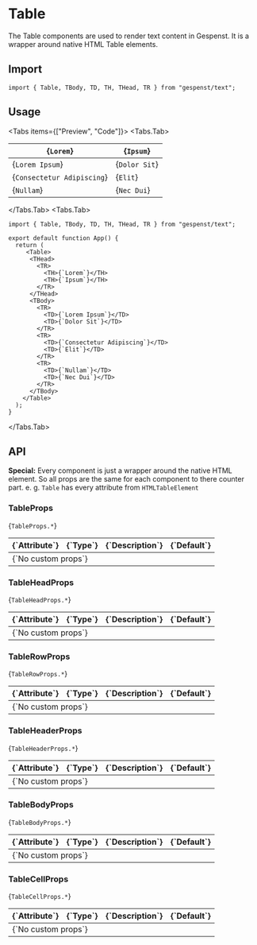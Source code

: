 
# Table

The Table components are used to render text content in Gespenst. It is a
wrapper around native HTML Table elements.

## Import

```tsx
import { Table, TBody, TD, TH, THead, TR } from "gespenst/text";
```

## Usage

<Tabs items={["Preview", "Code"]}>
  <Tabs.Tab>
    <Card>
    <Table>
        <THead>
          <TR>
            <TH>{`Lorem`}</TH>
            <TH>{`Ipsum`}</TH>
          </TR>
        </THead>
        <TBody>
          <TR>
            <TD>{`Lorem Ipsum`}</TD>
            <TD>{`Dolor Sit`}</TD>
          </TR>
          <TR>
            <TD>{`Consectetur Adipiscing`}</TD>
            <TD>{`Elit`}</TD>
          </TR>
          <TR>
            <TD>{`Nullam`}</TD>
            <TD>{`Nec Dui`}</TD>
          </TR>
        </TBody>
      </Table>
    </Card>
  </Tabs.Tab>
  <Tabs.Tab>
```tsx
import { Table, TBody, TD, TH, THead, TR } from "gespenst/text";

export default function App() {
  return (
     <Table>
      <THead>
        <TR>
          <TH>{`Lorem`}</TH>
          <TH>{`Ipsum`}</TH>
        </TR>
      </THead>
      <TBody>
        <TR>
          <TD>{`Lorem Ipsum`}</TD>
          <TD>{`Dolor Sit`}</TD>
        </TR>
        <TR>
          <TD>{`Consectetur Adipiscing`}</TD>
          <TD>{`Elit`}</TD>
        </TR>
        <TR>
          <TD>{`Nullam`}</TD>
          <TD>{`Nec Dui`}</TD>
        </TR>
      </TBody>
    </Table>
  );
}
 ```
  </Tabs.Tab>
</Tabs>

## API

**Special:** Every component is just a wrapper around the native HTML element.
So all props are the same for each component to there counter part. e. g.
`Table` has every attribute from `HTMLTableElement`

### TableProps

<Text large className="mt-2">{`TableProps.*`}</Text>

<div className="mx-2">
  <Table>
    <THead>
      <TR>
        <TH className="border-transparent">{`Attribute`}</TH>
        <TH className="border-transparent">{`Type`}</TH>
        <TH className="border-transparent">{`Description`}</TH>
        <TH className="border-transparent">{`Default`}</TH>
      </TR>
    </THead>
    <TBody>
      <TR>
        <TD colSpan="4" className="border-transparent">{`No custom props`}</TD>
      </TR>
    </TBody>
  </Table>
</div>

### TableHeadProps

<Text large className="mt-2">{`TableHeadProps.*`}</Text>

<div className="mx-2">
  <Table>
    <THead>
      <TR>
        <TH className="border-transparent">{`Attribute`}</TH>
        <TH className="border-transparent">{`Type`}</TH>
        <TH className="border-transparent">{`Description`}</TH>
        <TH className="border-transparent">{`Default`}</TH>
      </TR>
    </THead>
    <TBody>
      <TR>
        <TD colSpan="4" className="border-transparent">{`No custom props`}</TD>
      </TR>
    </TBody>
  </Table>
</div>

### TableRowProps

<Text large className="mt-2">{`TableRowProps.*`}</Text>

<div className="mx-2">
  <Table>
    <THead>
      <TR>
        <TH className="border-transparent">{`Attribute`}</TH>
        <TH className="border-transparent">{`Type`}</TH>
        <TH className="border-transparent">{`Description`}</TH>
        <TH className="border-transparent">{`Default`}</TH>
      </TR>
    </THead>
    <TBody>
      <TR>
        <TD colSpan="4" className="border-transparent">{`No custom props`}</TD>
      </TR>
    </TBody>
  </Table>
</div>

### TableHeaderProps

<Text large className="mt-2">{`TableHeaderProps.*`}</Text>

<div className="mx-2">
  <Table>
    <THead>
      <TR>
        <TH className="border-transparent">{`Attribute`}</TH>
        <TH className="border-transparent">{`Type`}</TH>
        <TH className="border-transparent">{`Description`}</TH>
        <TH className="border-transparent">{`Default`}</TH>
      </TR>
    </THead>
    <TBody>
      <TR>
        <TD colSpan="4" className="border-transparent">{`No custom props`}</TD>
      </TR>
    </TBody>
  </Table>
</div>

### TableBodyProps

<Text large className="mt-2">{`TableBodyProps.*`}</Text>

<div className="mx-2">
  <Table>
    <THead>
      <TR>
        <TH className="border-transparent">{`Attribute`}</TH>
        <TH className="border-transparent">{`Type`}</TH>
        <TH className="border-transparent">{`Description`}</TH>
        <TH className="border-transparent">{`Default`}</TH>
      </TR>
    </THead>
    <TBody>
      <TR>
        <TD colSpan="4" className="border-transparent">{`No custom props`}</TD>
      </TR>
    </TBody>
  </Table>
</div>

### TableCellProps

<Text large className="mt-2">{`TableCellProps.*`}</Text>

<div className="mx-2">
  <Table>
    <THead>
      <TR>
        <TH className="border-transparent">{`Attribute`}</TH>
        <TH className="border-transparent">{`Type`}</TH>
        <TH className="border-transparent">{`Description`}</TH>
        <TH className="border-transparent">{`Default`}</TH>
      </TR>
    </THead>
    <TBody>
      <TR>
        <TD colSpan="4" className="border-transparent">{`No custom props`}</TD>
      </TR>
    </TBody>
  </Table>
</div>
